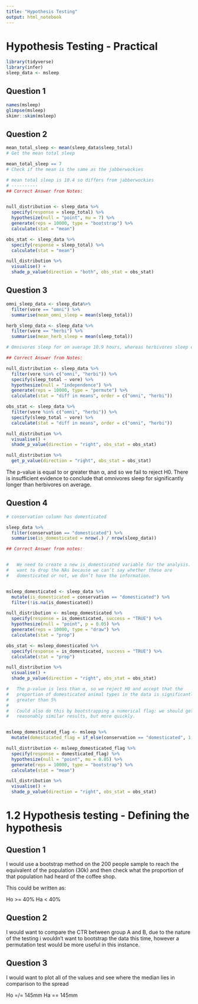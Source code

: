 ```yaml
---
title: "Hypothesis Testing"
output: html_notebook
---
```



# Hypothesis Testing - Practical
```r

library(tidyverse)
library(infer)
sleep_data <- msleep

```

## Question 1
```r
names(msleep)
glimpse(msleep)
skimr::skim(msleep)
```

## Question 2

```r
mean_total_sleep <- mean(sleep_data$sleep_total)
# Get the mean total sleep

mean_total_sleep == 7
# Check if the mean is the same as the jabberwockies

# mean total sleep is 10.4 so differs from jabberwockies
# ----------
## Correct Answer from Notes:


null_distribution <- sleep_data %>%
  specify(response = sleep_total) %>%
  hypothesize(null = "point", mu = 7) %>%
  generate(reps = 10000, type = "bootstrap") %>%
  calculate(stat = "mean")

obs_stat <- sleep_data %>%
  specify(response = sleep_total) %>%
  calculate(stat = "mean")

null_distribution %>%
  visualise() +
  shade_p_value(direction = "both", obs_stat = obs_stat)
```
## Question 3

```r
omni_sleep_data <- sleep_data%>% 
  filter(vore == "omni") %>% 
  summarise(mean_omni_sleep = mean(sleep_total))

herb_sleep_data <- sleep_data %>% 
  filter(vore == "herbi") %>% 
  summarise(mean_herb_sleep = mean(sleep_total))

# Omnivores sleep for on average 10.9 hours, whereas herbivores sleep on average for only 9.5 hours

## Correct Answer from Notes: 

null_distribution <- sleep_data %>%
  filter(vore %in% c("omni", "herbi")) %>%
  specify(sleep_total ~ vore) %>%
  hypothesize(null = "independence") %>%
  generate(reps = 10000, type = "permute") %>%
  calculate(stat = "diff in means", order = c("omni", "herbi"))

obs_stat <- sleep_data %>%
  filter(vore %in% c("omni", "herbi")) %>%
  specify(sleep_total ~ vore) %>%
  calculate(stat = "diff in means", order = c("omni", "herbi"))

null_distribution %>%
  visualise() +
  shade_p_value(direction = "right", obs_stat = obs_stat)

null_distribution %>%
  get_p_value(direction = "right", obs_stat = obs_stat)

```
The p-value is equal to or greater than α, and so we fail to reject H0. There is insufficient evidence to conclude that omnivores sleep for significantly longer than herbivores on average. 


## Question 4

```r
# conservation column has domesticated

sleep_data %>% 
  filter(conservation == "domesticated") %>% 
  summarise(is_domesticated = nrow(.) / nrow(sleep_data))

## Correct Answer from notes:


#   We need to create a new is_domesticated variable for the analysis. Also
#   want to drop the NAs because we can’t say whether these are
#   domesticated or not, we don’t have the information.


msleep_domesticated <- sleep_data %>%
  mutate(is_domesticated = conservation == "domesticated") %>%
  filter(!is.na(is_domesticated))

null_distribution <- msleep_domesticated %>%
  specify(response = is_domesticated, success = "TRUE") %>%
  hypothesize(null = "point", p = 0.05) %>%
  generate(reps = 10000, type = "draw") %>%
  calculate(stat = "prop")

obs_stat <- msleep_domesticated %>%
  specify(response = is_domesticated, success = "TRUE") %>%
  calculate(stat = "prop")

null_distribution %>%
  visualise() +
  shade_p_value(direction = "right", obs_stat = obs_stat)

#   The p-value is less than α, so we reject H0 and accept that the 
#   proportion of domesticated animal types in the data is significantly
#   greater than 5%
# 
#   Could also do this by bootstrapping a numerical flag: we should get
#   reasonably similar results, but more quickly.


msleep_domesticated_flag <- msleep %>%
  mutate(domesticated_flag = if_else(conservation == "domesticated", 1, 0))

null_distribution <- msleep_domesticated_flag %>%
  specify(response = domesticated_flag) %>%
  hypothesize(null = "point", mu = 0.05) %>%
  generate(reps = 10000, type = "bootstrap") %>%
  calculate(stat = "mean")

null_distribution %>%
  visualise() +
  shade_p_value(direction = "right", obs_stat = obs_stat)

```

# 1.2 Hypothesis testing - Defining the hypothesis

## Question 1

I would use a bootstrap method on the 200 people sample to reach the equivalent of the population (30k) and then check what the proportion of that population had heard of the coffee shop. 

This could be written as: 

Ho >= 40%
Ha < 40%

## Question 2

I would want to compare the CTR between group A and B, due to the nature of the testing i wouldn't want to bootstrap the data this time, however a permutation test would be more useful in this instance. 

## Question 3

I would want to plot all of the values and see where the median lies in comparison to the spread

Ho =/= 145mm
Ha == 145mm